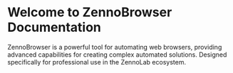 # Welcome to ZennoBrowser Documentation

ZennoBrowser is a powerful tool for automating web browsers, providing advanced capabilities for creating complex automated solutions. Designed specifically for professional use in the ZennoLab ecosystem.
